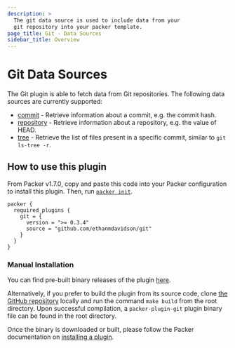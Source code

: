 ```yaml
---
description: >
  The git data source is used to include data from your
  git repository into your packer template.
page_title: Git - Data Sources
sidebar_title: Overview
---
```


# Git Data Sources

The Git plugin is able to fetch data from Git repositories.
The following data sources are currently supported:

- [commit](/docs/datasources/git/commit) - Retrieve information
    about a commit, e.g. the commit hash.
- [repository](/docs/datasources/git/repository) - Retrieve information
    about a repository, e.g. the value of HEAD.
- [tree](/docs/datasources/git/tree) - Retrieve the list of
    files present in a specific commit, similar to `git ls-tree -r`.

## How to use this plugin

From Packer v1.7.0, copy and paste this code into your Packer
configuration to install this plugin. Then, run
[`packer init`](/docs/commands/init).

```hcl
packer {
  required_plugins {
    git = {
      version = ">= 0.3.4"
      source = "github.com/ethanmdavidson/git"
    }
  }
}
```

### Manual Installation

You can find pre-built binary releases of the plugin
[here](https://github.com/ethanmdavidson/packer-plugin-git/releases).

Alternatively, if you prefer to build the plugin from its source
code, clone [the GitHub repository](https://github.com/ethanmdavidson/packer-plugin-git)
locally and run the command `make build` from the root
directory. Upon successful compilation, a `packer-plugin-git` plugin
binary file can be found in the root directory.

Once the binary is downloaded or built, please follow the Packer
documentation on
[installing a plugin](https://www.packer.io/docs/extending/plugins/#installing-plugins).

